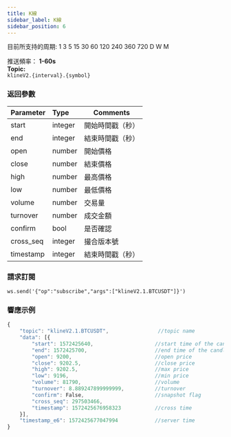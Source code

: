 ```yaml
---
title: K線
sidebar_label: K線
sidebar_position: 6
---
```


目前所支持的周期:
1 3 5 15 30 60 120 240 360 720
D
W
M


推送頻率： **1-60s**<br/>
**Topic:**<br/>
`klineV2.{interval}.{symbol}`

### 返回參數
| Parameter | Type | Comments|
|:----- |:-----|----- |
|start|integer |開始時間戳（秒）  |
|end|integer |結束時間戳（秒） |
|open|number |開始價格 |
|close|number |結束價格 |
|high|number |最高價格 |
|low|number |最低價格 |
|volume|number |交易量 |
|turnover|number |成交金額 |
|confirm|bool |是否確認 |
|cross_seq|integer |撮合版本號 |
|timestamp|integer |結束時間戳（秒） |

### 請求訂閱

<Tabs>
<TabItem value="console" label="Console">

```http
ws.send('{"op":"subscribe","args":["klineV2.1.BTCUSDT"]}')
```

</TabItem>
</Tabs>

### 響應示例

<Tabs>
<TabItem value="js linear" label="linear">

```javascript
{
    "topic": "klineV2.1.BTCUSDT",                //topic name
    "data": [{
        "start": 1572425640,                    //start time of the candle
        "end": 1572425700,                      //end time of the candle
        "open": 9200,                           //open price
        "close": 9202.5,                        //close price
        "high": 9202.5,                         //max price
        "low": 9196,                            //min price
        "volume": 81790,                        //volume
        "turnover": 8.889247899999999,          //turnover
        "confirm": False,                       //snapshot flag
        "cross_seq": 297503466,
        "timestamp": 1572425676958323           //cross time
    }],
    "timestamp_e6": 1572425677047994            //server time
}
```
</TabItem>
</Tabs>